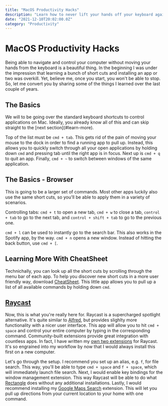 ```yaml
---
title: "MacOS Productivity Hacks"
description: "Learn how to never lift your hands off your keyboard again. Once you start using short cuts, you won't be able to stop."
date: "2021-12-10T20:02:00.0Z"
category: "Productivity"
---
```


# MacOS Productivity Hacks

Being able to navigate and control your computer without moving your hands from the keyboard is a beautiful thing.
In the beginning I was under the impression that learning a bunch of short cuts and installing an app or two was overkill.
Yet, believe me, once you start, you won't be able to stop. So, let me convert you by sharing some of the things I learned over
the last couple of years.

## The Basics


<Aside title="For the experienced">
We will to be going over the standard keyboard shortcuts to control applications on Mac. 
Ideally, you already know all of this and can skip straight to the [next section](#learn-more).
</Aside>

Top of the list must be `cmd + tab`. This gets rid of the pain of moving your mouse to the dock in order to find a running app to pull up.
Instead, this allows you to quickly switch through all your open applications by holding down `cmd` and pressing tab until the right app is in focus.
Next up is `cmd + q` to quit an app. Finally, `cmd + ~` to switch between windows of the same application.

## The Basics - Browser

This is going to be a larger set of commands. Most other apps luckily also use the same short cuts, so you'll be able to apply them in a variety of scenarios.

Controlling tabs: `cmd + t` to open a new tab, `cmd + w` to close a tab, `control + tab` to go to the next tab, and `control + shift + tab` to go to the previous one.

`cmd + l` can be used to instantly go to the search bar. This also works in the Spotify app, by the way. `cmd + n` opens a new window. Instead of hitting the back button, use `cmd + [`.

<a name="learn-more" />

## Learning More With CheatSheet

Technichally, you can look up all the short cuts by scrolling through the menu bar of each app.
To help you discover new short cuts in a more user friendly way, download [CheatSheet](https://www.mediaatelier.com/CheatSheet/).
This little app allows you to pull up a list of all available commands by holding down `cmd`.

## [Raycast](https://www.raycast.com)

Now, this is what you're really here for. Raycast is a supercharged spotlight alternative. It's quite similar to [Alfred](https://www.alfredapp.com/), but provides slighlty more functionality
with a nicer user interface. This app will allow you to hit `cmd + space` and control your entire computer by typing in the corresponding command. Community-built extensions
provide great integration with countless apps. In fact, I have written my [own two extensions](https://www.raycast.com/ratoru) for Raycast. It's so engrained into my workflow
by now that I would always install this first on a new computer.

Let's go through the setup. I recommend you set up an alias, e.g. `f`, for file search. This way, you'll be able to type `cmd + space` and `f + space`, which
will immediately launch file search. Next, I would enable key bindings for the window management extension. This way Raycast will be able to do what [Rectangle](https://rectangleapp.com/) does
without any additional installations. Lastly, I would recommend installing my [Google Maps Search](https://www.raycast.com/ratoru/google-maps-search) extension. This will let you pull up directions from your current location
to your home with one command.
